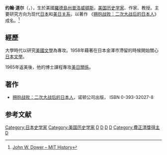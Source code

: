 {{Expand|time=2010-09-22}}
'''约翰·道尔'''（{{lang-en|'''John W. Dower'''}}，{{bd|1938年|6月21日||catIdx=J}}），生於美國[[羅德島州|羅德島州]][[普洛威頓斯_(羅德島州)|普洛威頓斯]]，[[美国|美国]][[历史学家|历史学家]]、作家、教授。主要研究方向为现代[[日本|日本]]和[[美日关系|美日关系]]，以著作 《[[拥抱战败：二次大战后的日本人|拥抱战败：二次大战后的日本人]]》成名。<ref>[https://history.mit.edu/people/john-w-dower/ John W. Dower – MIT History]</ref>

==經歷==
大學時代以研究[[美國文學|美國文學]]為專攻。1958年藉著在日本金澤市滯留的時候開始關心[[日本文學|日本文學]]。

1965年返美後，他的博士課程專攻[[美日關係|美日關係]]。

== 著作 ==
* [[拥抱战败：二次大战后的日本人|拥抱战败：二次大战后的日本人]]，诺顿公司出版， ISBN 0-393-32027-8

== 参考文献 ==
{{Reflist}}
{{Authority control}}
[[Category:日本史学家|Category:日本史学家]]
[[Category:美国历史学家|Category:美国历史学家]]
[[Category:聖地牙哥加州大學教師|D]]
[[Category:普立茲非小說獎得主|D]]
[[Category:阿默斯特學院校友|D]]
[[Category:哈佛大學校友|D]]
[[Category:費正清獎得主|Category:費正清獎得主]]
[[Category:美國國家圖書獎得主|D]]